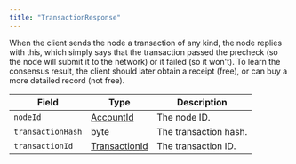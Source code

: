 ---
title: "TransactionResponse"
---


When the client sends the node a transaction of any kind, the node replies with this, which simply says that the transaction passed the precheck (so the node will submit it to the network) or it failed (so it won't). To learn the consensus result, the client should later obtain a receipt (free), or can buy a more detailed record (not free).

| Field             | Type                                                                                               | Description           |
| ----------------- | -------------------------------------------------------------------------------------------------- | --------------------- |
| `nodeId`          | [AccountId](/hedera/sdks-and-apis/hedera-api/basic-types/accountid)         | The node ID.          |
| `transactionHash` | byte                                                                                               | The transaction hash. |
| `transactionId`   | [TransactionId](/hedera/sdks-and-apis/hedera-api/basic-types/transactionid) | The transaction ID.   |

